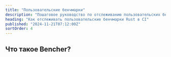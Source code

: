 ```yaml
---
title: "Пользовательские бенчмарки"
description: "Пошаговое руководство по отслеживанию пользовательских бенчмарков Rust в CI"
heading: "Как отслеживать пользовательские бенчмарки Rust в CI"
published: "2024-11-21T07:12:00Z"
sortOrder: 4
---
```



<Intro
  text="как создать пользовательский бенчмаркинговый хранилище в Rust"
  url="/ru/learn/benchmarking/rust/custom-harness/"
  name="пользовательский"
/>

## Что такое Bencher?

<BencherIntro />

<Steps
  adapter="json"
  url="/ru/docs/explanation/adapters/#-json"
/>

<JsonInner>
  <CargoBench />
</JsonInner>

<br />

<CallToAction />
